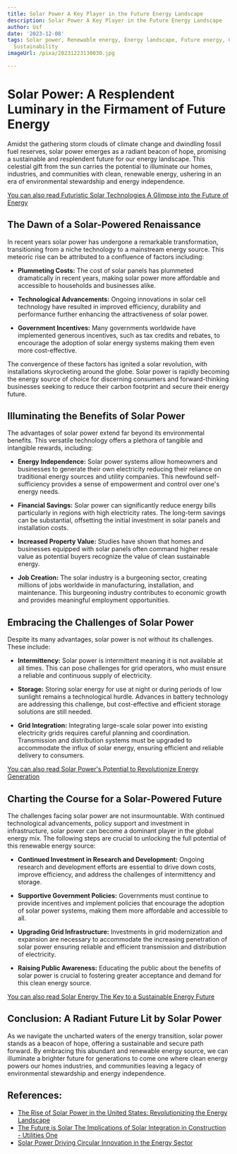 ```yaml
---
title: Solar Power A Key Player in the Future Energy Landscape
description: Solar Power A Key Player in the Future Energy Landscape
author: Usf
date: '2023-12-08'
tags: Solar power, Renewable energy, Energy landscape, Future energy, Clean energy,
  Sustainability
imageUrl: /pixa/20231223130030.jpg

---
```

# Solar Power: A  Resplendent Luminary in the Firmament of Future  Energy

Amidst the gathering storm  clouds of climate change and dwindling fossil fuel reserves,  solar power emerges  as  a radiant beacon of hope,  promising a sustainable and  resplendent future  for our energy landscape.  This celestial gift from the sun carries the potential  to illuminate our homes, industries, and  communities with clean, renewable energy, ushering in an era of environmental stewardship and energy independence.

[You can also read Futuristic Solar Technologies A Glimpse into the Future of Energy](Futuristic%20Solar%20Technologies%20A%20Glimpse%20into%20the%20Future%20of%20Energy)


##  The Dawn of a Solar-Powered Renaissance

In recent years solar power has undergone a  remarkable transformation,  transitioning from a niche technology to a mainstream energy source. This meteoric rise can be attributed to a confluence of factors including:

* **Plummeting Costs:** The cost of  solar panels has plummeted dramatically in recent years, making solar power more  affordable and accessible  to households  and businesses alike.

* **Technological Advancements:** Ongoing innovations in  solar cell technology have resulted in improved efficiency, durability and performance further enhancing the attractiveness of solar power.

* **Government Incentives:** Many governments worldwide have implemented generous incentives,  such as tax credits  and rebates, to encourage the  adoption  of  solar energy systems  making them even more cost-effective.

The convergence of these factors has ignited a solar revolution, with installations skyrocketing around the globe. Solar power is rapidly becoming the energy  source of choice for discerning consumers  and  forward-thinking businesses seeking to reduce their carbon footprint and secure their  energy future.

## Illuminating the Benefits of Solar  Power

The advantages of solar power extend far beyond its  environmental benefits. This  versatile technology offers a plethora of tangible and intangible rewards, including:

* **Energy Independence:** Solar power systems allow homeowners and businesses to  generate their own electricity  reducing their reliance  on traditional energy sources and utility companies. This newfound  self-sufficiency provides a sense of empowerment and control over one's energy needs.

* **Financial Savings:**  Solar power can  significantly reduce energy bills particularly in regions with high electricity rates. The long-term savings can be substantial, offsetting the initial investment in  solar panels and installation costs.

* **Increased Property Value:** Studies have shown that homes and businesses equipped with solar  panels often command higher resale value as potential buyers  recognize the value of clean sustainable energy.

* **Job  Creation:** The solar industry is a burgeoning sector,  creating millions of jobs worldwide in manufacturing, installation, and maintenance. This burgeoning industry contributes to economic growth and provides meaningful employment opportunities.

## Embracing  the Challenges of Solar Power

Despite its many advantages, solar power is not without its challenges. These include:

* **Intermittency:** Solar power is intermittent meaning it is not  available at all times. This can  pose challenges for  grid operators, who  must  ensure a  reliable  and continuous supply of electricity.

* **Storage:**  Storing solar  energy for use at night or  during periods of low sunlight remains a technological hurdle. Advances in battery technology are addressing this challenge, but  cost-effective and  efficient storage solutions are still needed.

* **Grid Integration:** Integrating large-scale solar power into existing electricity grids  requires careful planning and coordination. Transmission and distribution systems must be  upgraded to accommodate the influx  of solar energy, ensuring efficient  and reliable delivery to consumers.

[You can also read Solar Power's Potential to Revolutionize Energy Generation](Solar%20Power%27s%20Potential%20to%20Revolutionize%20Energy%20Generation)


## Charting the Course  for a Solar-Powered Future

The challenges facing solar  power are not insurmountable. With continued technological advancements, policy support and investment in infrastructure, solar power can become a dominant player in the global  energy mix. The following steps are crucial to unlocking the full potential of  this renewable energy source:

* **Continued Investment in Research and Development:** Ongoing research and  development efforts are essential to drive down costs, improve efficiency, and address  the challenges of intermittency and storage.

* **Supportive Government Policies:** Governments must continue to provide incentives and implement policies that encourage the adoption of  solar power systems, making them more affordable and accessible to all.

* **Upgrading Grid Infrastructure:** Investments in grid modernization and expansion are necessary to accommodate the increasing  penetration of solar power ensuring reliable and  efficient transmission and distribution of electricity.

* **Raising Public Awareness:** Educating the public about the benefits of  solar power  is crucial to  fostering greater acceptance and demand for this clean energy source.

[You can also read Solar Energy The Key to a Sustainable Energy Future](Solar%20Energy%20The%20Key%20to%20a%20Sustainable%20Energy%20Future)


## Conclusion: A Radiant Future  Lit by Solar Power

As we navigate the uncharted waters of the energy transition, solar power stands  as a beacon of hope, offering a sustainable and secure path forward. By  embracing this abundant and renewable energy source, we can illuminate a brighter future for generations to come one where clean energy powers our homes industries, and communities leaving a legacy of environmental stewardship and energy independence.

## References:
- [The Rise of Solar Power in the United States: Revolutionizing the Energy Landscape](https://www.linkedin.com/pulse/rise-solar-power-united-states-revolutionizing-energy?trk=organization_guest_main-feed-card_feed-article-content)
- [The Future is Solar The Implications of Solar Integration in Construction - Utilities One](https://utilitiesone.com/the-future-is-solar-the-implications-of-solar-integration-in-construction)
- [Solar Power Driving Circular Innovation in the Energy Sector](https://energy5.com/solar-power-driving-circular-innovation-in-the-energy-sector)
